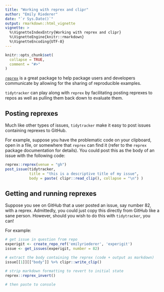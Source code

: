 ```yaml
---
title: "Working with reprex and clipr"
author: "Emily Riederer"
date: "`r Sys.Date()`"
output: rmarkdown::html_vignette
vignette: >
  %\VignetteIndexEntry{Working with reprex and clipr}
  %\VignetteEngine{knitr::rmarkdown}
  %\VignetteEncoding{UTF-8}
---
```


```r
knitr::opts_chunk$set(
  collapse = TRUE,
  comment = "#>"
)
```

[`reprex`](https://www.tidyverse.org/help/) is a great package to help package users and developers communicate by allowing for the sharing of reproducible examples. 

`tidytracker` can play along with `reprex` by facilitating posting reprexes to repos as well as pulling them back down to evaluate them.

## Posting reprexes

Much like other types of issues, `tidytracker` make it easy to post issues containing reprexes to GitHub.

For example, suppose you have the problematic code on your clipboard, open in a file, or somewhere that `reprex` can find it (refer to the `reprex` package documentation for details). You could post this as the body of an issue with the following code:

```r
reprex::reprex(venue = "gh")
post_issue(tidytracker,
           title = "this is a descriptive title of my issue",
           body = paste( clipr::read_clip(), collapse = "\n") )
```

## Getting and running reprexes

Suppose you see on GitHub that a user posted an issue, say number 82, with a reprex. Admittedly, you could just copy this directly from GitHub like a sane person. However, should you wish to do this with `tidytracker`, you can!

For example:

```r

# get issue in question from repo
experigit <- create_repo_ref('emilyriederer', 'experigit')
issue <- get_issues(experigit, number = 82)

# extract the body containing the reprex (code + output as markdown)
issue[[1]][["body"]] %>% clipr::write_clip()

# strip markdown formatting to revert to initial state
reprex::reprex_invert()

# then paste to console
```

